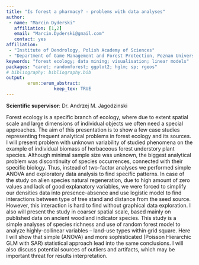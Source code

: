 ```yaml
---
title: "Is forest a pharmacy? - problems with data analyses"
author:
 - name: "Marcin Dyderski"
   affiliation: [1,2]
   email: "Marcin.Dyderski@gmail.com"
   contact: yes
affiliation:
 - "Institute of Dendrology, Polish Academy of Sciences"
 - "Department of Game Management and Forest Protection, Poznan University of Life Sciences"
keywords: "forest ecology; data mining; visualisation; linear models"
packages: "caret; randomforest; ggplot2; hglm; sp; rgeos"
# bibliography: bibliography.bib
output:  
        erum::erum_abstract:
                  keep_tex: TRUE
---
```


**Scientific supervisor**: Dr. Andrzej M. Jagodzinski

Forest ecology is a
specific branch of ecology, where due to extent spatial scale and large
dimensions of individual objects we often need a special approaches. The
aim of this presentation is to show a few case studies representing
frequent analytical problems in forest ecology and its sources. I will
present problem with unknown variability of studied phenomena on the
example of individual biomass of herbaceous forest understory plant
species. Although minimal sample size was unknown, the biggest
analytical problem was discontinuity of species occurrences, connected
with their specific biology. Thus, instead of two-factor analyses we
performed simple ANOVA and exploratory data analysis to find specific
patterns. In case of the study on alien species natural regeneration,
due to high amount of zero values and lack of good explanatory
variables, we were forced to simplify our densities data into
presence-absence and use logistic model to find interactions between
type of tree stand and distance from the seed source. However, this
interaction is hard to find without graphical data exploration. I also
will present the study in coarser spatial scale, based mainly on
published data on ancient woodland indicator species. This study is a
simple analyses of species richness and use of random forest model to
analyze highly-collinear variables – land-use types within grid square.
Here I will show that simple (ANOVA) and more sophisticated (Poisson
Hierarchic GLM with SAR) statistical approach lead into the same
conclusions. I will also discuss potential sources of outliers and
artifacts, which may be important threat for results interpretation.

<!--  -->
<!--  -->
<!--  -->
